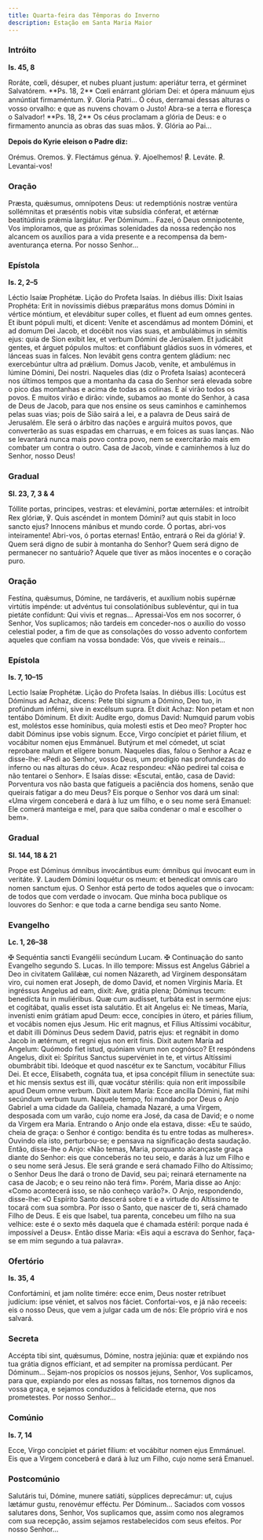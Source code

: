 ```yaml
---
title: Quarta-feira das Têmporas do Inverno
description: Estação em Santa Maria Maior
---
```


### Intróito

**Is. 45, 8**

<div class="side-by-side not-content">
  <span>
    Roráte, cœli, désuper, et nubes pluant justum: aperiátur terra, et gérminet
    Salvatórem. **Ps. 18, 2** Cœli enárrant glóriam Dei: et ópera mánuum ejus
    annúntiat firmaméntum. ℣. Gloria Patri...
  </span>
  <span>
    Ó céus, derramai dessas alturas o vosso orvalho: e que as nuvens chovam o
    Justo! Abra-se a terra e floresça o Salvador! **Ps. 18, 2** Os céus
    proclamam a glória de Deus: e o firmamento anuncia as obras das suas mãos.
    ℣. Glória ao Pai...
  </span>
</div>

**Depois do Kyrie eleison o Padre diz:**

<div class="side-by-side not-content">
  <span class="text-red-500 text-center">Orémus.</span>
  <span class="text-red-500 text-center">Oremos.</span>
  <span>℣. Flectámus génua.</span>
  <span>℣. Ajoelhemos!</span>
  <span>
    <span class="text-red-500">℟.</span> Leváte.
  </span>
  <span>
    <span class="text-red-500">℟.</span> Levantai-vos!
  </span>
</div>

### Oração

<div class="side-by-side not-content">
  <span>
    Præsta, quǽsumus, omnípotens Deus: ut redemptiónis nostræ ventúra
    sollémnitas et præséntis nobis vitæ subsídia cónferat, et ætérnæ
    beatitúdinis prǽmia largiátur. Per Dóminum...
  </span>
  <span>
    Fazei, ó Deus omnipotente, Vos imploramos, que as próximas solenidades da
    nossa redenção nos alcancem os auxílios para a vida presente e a recompensa
    da bem-aventurança eterna. Por nosso Senhor...
  </span>
</div>

### Epístola

**Is. 2, 2–5**

<div class="side-by-side not-content">
  <span>Léctio Isaíæ Prophétæ.</span>
  <span>Lição do Profeta Isaías.</span>
  <span>
    In diébus illis: Dixit Isaias Prophéta: Erit in novíssimis diébus præparátus
    mons domus Dómini in vértice móntium, et elevábitur super colles, et fluent
    ad eum omnes gentes. Et ibunt pópuli multi, et dicent: Veníte et ascendámus
    ad montem Dómini, et ad domum Dei Jacob, et docébit nos vias suas, et
    ambulábimus in sémitis ejus: quia de Sion exíbit lex, et verbum Dómini de
    Jerúsalem. Et judicábit gentes, et árguet pópulos multos: et conflábunt
    gládios suos in vómeres, et lánceas suas in falces. Non levábit gens contra
    gentem gládium: nec exercebúntur ultra ad prǽlium. Domus Jacob, veníte, et
    ambulémus in lúmine Dómini, Dei nostri.
  </span>
  <span>
    Naqueles dias (diz o Profeta Isaías) acontecerá nos últimos tempos que a
    montanha da casa do Senhor será elevada sobre o pico das montanhas e acima
    de todas as colinas. E aí virão todos os povos. E muitos virão e dirão:
    vinde, subamos ao monte do Senhor, à casa de Deus de Jacob, para que nos
    ensine os seus caminhos e caminhemos pelas suas vias; pois de Sião sairá a
    lei, e a palavra de Deus sairá de Jerusalém. Ele será o árbitro das nações e
    arguirá muitos povos, que converterão as suas espadas em charruas, e em
    foices as suas lanças. Não se levantará nunca mais povo contra povo, nem se
    exercitarão mais em combater um contra o outro. Casa de Jacob, vinde e
    caminhemos à luz do Senhor, nosso Deus!
  </span>
</div>

### Gradual

**Sl. 23, 7, 3 & 4**

<div class="side-by-side not-content">
  <span>
    Tóllite portas, principes, vestras: et elevámini, portæ æternáles: et
    introíbit Rex glóriæ, ℣. Quis ascéndet in montem Dómini? aut quis stabit in
    loco sancto ejus? Innocens mánibus et mundo corde.
  </span>
  <span>
    Ó portas, abri-vos inteiramente! Abri-vos, ó portas eternas! Então, entrará
    o Rei da glória! ℣. Quem será digno de subir à montanha do Senhor? Quem será
    digno de permanecer no santuário? Aquele que tiver as mãos inocentes e o
    coração puro.
  </span>
</div>

### Oração

<div class="side-by-side not-content">
  <span>
    Festína, quǽsumus, Dómine, ne tardáveris, et auxílium nobis supérnæ virtútis
    impénde: ut advéntus tui consolatiónibus sublevéntur, qui in tua pietáte
    confídunt: Qui vivis et regnas...
  </span>
  <span>
    Apressai-Vos em nos socorrer, ó Senhor, Vos suplicamos; não tardeis em
    conceder-nos o auxílio do vosso celestial poder, a fim de que as consolações
    do vosso advento confortem aqueles que confiam na vossa bondade: Vós, que
    viveis e reinais...
  </span>
</div>

### Epístola

**Is. 7, 10–15**

<div class="side-by-side not-content">
  <span>Lectio Isaíæ Prophétæ.</span>
  <span>Lição do Profeta Isaías.</span>
  <span>
    In diébus illis: Locútus est Dóminus ad Achaz, dicens: Pete tibi signum a
    Dómino, Deo tuo, in profúndum inférni, sive in excélsum supra. Et dixit
    Achaz: Non petam et non tentábo Dóminum. Et dixit: Audíte ergo, domus David:
    Numquid parum vobis est, moléstos esse homínibus, quia molesti estis et Deo
    meo? Propter hoc dabit Dóminus ipse vobis signum. Ecce, Virgo concípiet et
    páriet fílium, et vocábitur nomen ejus Emmánuel. Butýrum et mel cómedet, ut
    sciat reprobare malum et elígere bonum.
  </span>
  <span>
    Naqueles dias, falou o Senhor a Acaz e disse-lhe: «Pedi ao Senhor, vosso
    Deus, um prodígio nas profundezas do inferno ou nas alturas do céu». Acaz
    respondeu: «Não pedirei tal coisa e não tentarei o Senhor». E Isaías disse:
    «Escutai, então, casa de David: Porventura vos não basta que fatigueis a
    paciência dos homens, senão que queirais fatigar a do meu Deus? Eis porque o
    Senhor vos dará um sinal: «Uma virgem conceberá e dará à luz um filho, e o
    seu nome será Emanuel: Ele comerá manteiga e mel, para que saiba condenar o
    mal e escolher o bem».
  </span>
</div>

### Gradual

**Sl. 144, 18 & 21**

<div class="side-by-side not-content">
  <span>
    Prope est Dóminus ómnibus invocántibus eum: ómnibus qui ínvocant eum in
    veritáte. ℣. Laudem Dómini loquétur os meum: et benedícat omnis caro nomen
    sanctum ejus.
  </span>
  <span>
    O Senhor está perto de todos aqueles que o invocam: de todos que com verdade
    o invocam. Que minha boca publique os louvores do Senhor: e que toda a carne
    bendiga seu santo Nome.
  </span>
</div>

### Evangelho

**Lc. 1, 26–38**

<div class="side-by-side not-content">
  <span>
    <span class="text-red-500">✠</span> Sequéntia sancti Evangélii secúndum
    Lucam.
  </span>
  <span>
    <span class="text-red-500">✠</span> Continuação do santo Evangelho segundo
    S. Lucas.
  </span>
  <span>
    In illo tempore: Missus est Angelus Gábriel a Deo in civitatem Galilǽæ, cui
    nomen Názareth, ad Vírginem desponsátam viro, cui nomen erat Joseph, de domo
    David, et nomen Vírginis María. Et ingréssus Angelus ad eam, dixit: Ave,
    grátia plena; Dóminus tecum: benedícta tu in muliéribus. Quæ cum audísset,
    turbáta est in sermóne ejus: et cogitábat, qualis esset ista salutátio. Et
    ait Angelus ei: Ne tímeas, María, invenísti enim grátiam apud Deum: ecce,
    concípies in útero, et páries fílium, et vocábis nomen ejus Jesum. Hic erit
    magnus, et Fílius Altíssimi vocábitur, et dabit illi Dóminus Deus sedem
    David, patris ejus: et regnábit in domo Jacob in ætérnum, et regni ejus non
    erit finis. Dixit autem María ad Angelum: Quómodo fiet istud, quóniam virum
    non cognósco? Et respóndens Angelus, dixit ei: Spíritus Sanctus supervéniet
    in te, et virtus Altíssimi obumbrábit tibi. Ideóque et quod nascétur ex te
    Sanctum, vocábitur Fílius Dei. Et ecce, Elísabeth, cognáta tua, et ipsa
    concépit fílium in senectúte sua: et hic mensis sextus est illi, quæ vocátur
    stérilis: quia non erit impossíbile apud Deum omne verbum. Dixit autem
    María: Ecce ancílla Dómini, fiat mihi secúndum verbum tuum.
  </span>
  <span>
    Naquele tempo, foi mandado por Deus o Anjo Gabriel a uma cidade da Galileia,
    chamada Nazaré, a uma Virgem, desposada com um varão, cujo nome era José, da
    casa de David; e o nome da Virgem era Maria. Entrando o Anjo onde ela
    estava, disse: «Eu te saúdo, cheia de graça: o Senhor é contigo: bendita és
    tu entre todas as mulheres». Ouvindo ela isto, perturbou-se; e pensava na
    significação desta saudação. Então, disse-lhe o Anjo: «Não temas, Maria,
    porquanto alcançaste graça diante do Senhor: eis que conceberás no teu seio,
    e darás à luz um Filho e o seu nome será Jesus. Ele será grande e será
    chamado Filho do Altíssimo; o Senhor Deus lhe dará o trono de David, seu
    pai; reinará eternamente na casa de Jacob; e o seu reino não terá fim».
    Porém, Maria disse ao Anjo: «Como acontecerá isso, se não conheço varão?». O
    Anjo, respondendo, disse-lhe: «O Espírito Santo descerá sobre ti e a virtude
    do Altíssimo te tocará com sua sombra. Por isso o Santo, que nascer de ti,
    será chamado Filho de Deus. E eis que Isabel, tua parenta, concebeu um filho
    na sua velhice: este é o sexto mês daquela que é chamada estéril: porque
    nada é impossível a Deus». Então disse Maria: «Eis aqui a escrava do Senhor,
    faça-se em mim segundo a tua palavra».
  </span>
</div>

### Ofertório

**Is. 35, 4**

<div class="side-by-side not-content">
  <span>
    Confortámini, et jam nolite timére: ecce enim, Deus noster retríbuet
    judícium: ipse véniet, et salvos nos fáciet.
  </span>
  <span>
    Confortai-vos, e já não receeis: eis o nosso Deus, que vem a julgar cada um
    de nós: Ele próprio virá e nos salvará.
  </span>
</div>

### Secreta

<div class="side-by-side not-content">
  <span>
    Accépta tibi sint, quǽsumus, Dómine, nostra jejúnia: quæ et expiándo nos tua
    grátia dignos effíciant, et ad sempiter na promíssa perdúcant. Per
    Dóminum...
  </span>
  <span>
    Sejam-nos propícios os nossos jejuns, Senhor, Vos suplicamos, para que,
    expiando por eles as nossas faltas, nos tornemos dignos da vossa graça, e
    sejamos conduzidos à felicidade eterna, que nos prometestes. Por nosso
    Senhor...
  </span>
</div>

### Comúnio

**Is. 7, 14**

<div class="side-by-side not-content">
  <span>
    Ecce, Virgo concípiet et páriet fílium: et vocábitur nomen ejus Emmánuel.
  </span>
  <span>
    Eis que a Virgem conceberá e dará à luz um Filho, cujo nome será Emanuel.
  </span>
</div>

### Postcomúnio

<div class="side-by-side not-content">
  <span>
    Salutáris tui, Dómine, munere satiáti, súpplices deprecámur: ut, cujus
    lætámur gustu, renovémur efféctu. Per Dóminum...
  </span>
  <span>
    Saciados com vossos salutares dons, Senhor, Vos suplicamos que, assim como
    nos alegramos com sua recepção, assim sejamos restabelecidos com seus
    efeitos. Por nosso Senhor...
  </span>
</div>
